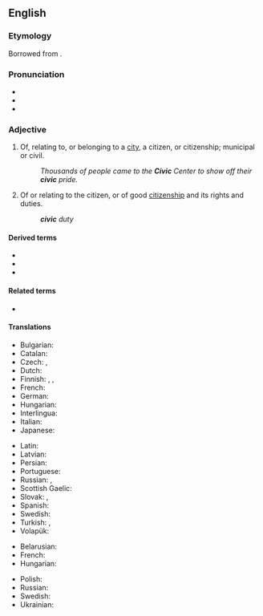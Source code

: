 {{also|civíc|cívic}}
==English==
{{wikipedia}}

===Etymology===
Borrowed from {{bor|en|la|cīvicus||pertaining to a city or citizens}}.

===Pronunciation===
* {{IPA|en|/ˈsɪvɪk/}}
* {{audio|en|LL-Q1860 (eng)-Vealhurl-civic.wav|Audio (RP)}}
* {{rhymes|en|ɪvɪk}}

===Adjective===
{{en-adj}}

# Of, relating to, or belonging to a [[city]], a citizen, or citizenship; municipal or civil.
#: ''Thousands of people came to the '''Civic''' Center to show off their '''civic''' pride.''
# Of or relating to the citizen, or of good [[citizenship]] and its rights and duties.
#: '''''civic''' duty''

====Derived terms====
* {{l|en|civic centre}}
* {{l|en|civics}}
* {{l|en|civic-minded}}

====Related terms====
* {{l|en|civil}}

====Translations====
{{trans-top|Having to do with a city or the people who live there}}
* Bulgarian: {{t+|bg|граждански}}
* Catalan: {{t|ca|cívic}}
* Czech: {{t+|cs|městský}}, {{t+|cs|občanský}}
* Dutch: {{t+|nl|stedelijk}}
* Finnish: {{t|fi|[[kaupunkilainen|kaupunkilais-]]}}, {{t|fi|[[asukas]]-}}, {{t|fi|[[kansalainen|kansalais-]]}}
* French: {{t+|fr|civique}}
* German: {{t+|de|bürgerlich}}
* Hungarian: {{t+|hu|polgári}}
* Interlingua: {{t|ia|civic}}
* Italian: {{t+|it|civico}}
* Japanese: {{t|ja|[[市民]]の|tr=しみん-の, shimin-no}}
{{trans-mid}}
* Latin: {{t+|la|civilis}}
* Latvian: {{t|lv|pilsonisks}}
* Persian: {{t+|fa|مدنی|tr=madani}}
* Portuguese: {{t|pt|cívico}}
* Russian: {{t+|ru|гражда́нский}}, {{t+|ru|городской}}
* Scottish Gaelic: {{t|gd|catharra}}
* Slovak: {{t|sk|občiansky}}, {{t+|sk|mestský}}
* Spanish: {{t+|es|cívico}}
* Swedish: {{t+|sv|borgerlig}}
* Turkish: {{t+|tr|burjuvaca}} {{qualifier|bourgeois}}, {{t+|tr|medenî}}
* Volapük: {{t+|vo|zifik}}
{{trans-bottom}}
{{trans-top|Of or relating to the citizen}}
* Belarusian: {{t|be|грамадзя́нскі}}
* French: {{t+|fr|citoyen}}
* Hungarian: {{t+|hu|polgári}}
{{trans-mid}}
* Polish: {{t+|pl|obywatelski}}
* Russian: {{t+|ru|гражда́нский}}
* Swedish: {{t+|sv|medborgerlig}}
* Ukrainian: {{t|uk|громадя́нський}}
{{trans-bottom}}